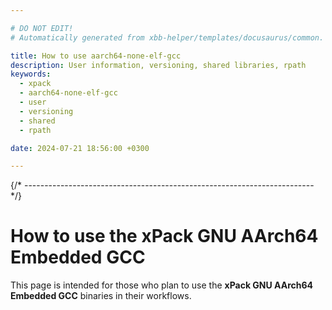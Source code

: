 ```yaml
---

# DO NOT EDIT!
# Automatically generated from xbb-helper/templates/docusaurus/common.

title: How to use aarch64-none-elf-gcc
description: User information, versioning, shared libraries, rpath
keywords:
  - xpack
  - aarch64-none-elf-gcc
  - user
  - versioning
  - shared
  - rpath

date: 2024-07-21 18:56:00 +0300

---
```




{/* ------------------------------------------------------------------------ */}

# How to use the xPack GNU AArch64 Embedded GCC

This page is intended for those who plan
to use the **xPack GNU AArch64 Embedded GCC** binaries in their workflows.

<Versioning/>

<LibrariesAndRpath/>

<More/>

<UseInTesting/>
